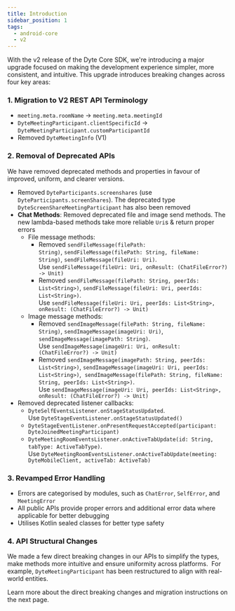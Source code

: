```yaml
---
title: Introduction
sidebar_position: 1
tags:
  - android-core
  - v2
---
```


With the v2 release of the Dyte Core SDK, we're introducing a major upgrade focused on making the development experience simpler, more consistent, and intuitive. This upgrade introduces breaking changes across four key areas:

### 1. Migration to V2 REST API Terminology

- `meeting.meta.roomName` -> `meeting.meta.meetingId`
- `DyteMeetingParticipant.clientSpecificId` -> `DyteMeetingParticipant.customParticipantId`
- Removed `DyteMeetingInfo` (V1)


### 2. Removal of Deprecated APIs

We have removed deprecated methods and properties in favour of improved, uniform, and clearer versions.
    
- Removed `DyteParticipants.screenshares` (use `DyteParticipants.screenShares`). The deprecated type `DyteScreenShareMeetingParticipant` has also been removed
- **Chat Methods**: Removed deprecated file and image send methods. The new lambda-based methods take more reliable `Uri`s & return proper errors
  - File message methods:
    - Removed `sendFileMessage(filePath: String)`, `sendFileMessage(filePath: String, fileName: String)`, `sendFileMessage(fileUri: Uri)`.  
    Use `sendFileMessage(fileUri: Uri, onResult: (ChatFileError?) -> Unit)`
    - Removed `sendFileMessage(filePath: String, peerIds: List<String>)`, `sendFileMessage(fileUri: Uri, peerIds: List<String>)`.  
    Use `sendFileMessage(fileUri: Uri, peerIds: List<String>, onResult: (ChatFileError?) -> Unit)`
  - Image message methods:
    - Removed `sendImageMessage(filePath: String, fileName: String)`, `sendImageMessage(imageUri: Uri)`, `sendImageMessage(imagePath: String)`.  
    Use `sendImageMessage(imageUri: Uri, onResult: (ChatFileError?) -> Unit)`
    - Removed `sendImageMessage(imagePath: String, peerIds: List<String>)`, `sendImageMessage(imageUri: Uri, peerIds: List<String>)`, 
    `sendImageMessage(filePath: String, fileName: String, peerIds: List<String>)`.  
    Use `sendImageMessage(imageUri: Uri, peerIds: List<String>, onResult: (ChatFileError?) -> Unit)`
- Removed deprecated listener callbacks:
  - `DyteSelfEventsListener.onStageStatusUpdated`. Use `DyteStageEventListener.onStageStatusUpdated()`
  - `DyteStageEventListener.onPresentRequestAccepted(participant: DyteJoinedMeetingParticipant)`
  - `DyteMeetingRoomEventsListener.onActiveTabUpdate(id: String, tabType: ActiveTabType)`.  
  Use `DyteMeetingRoomEventsListener.onActiveTabUpdate(meeting: DyteMobileClient, activeTab: ActiveTab)`


### 3. Revamped Error Handling

- Errors are categorised by modules, such as `ChatError`, `SelfError`, and `MeetingError`
- All public APIs provide proper errors and additional error data where applicable for better debugging
- Utilises Kotlin sealed classes for better type safety


### 4. API Structural Changes

We made a few direct breaking changes in our APIs to simplify the types, make methods more intuitive and ensure uniformity across platforms. 
For example, `DyteMeetingParticipant` has been restructured to align with real-world entities.

Learn more about the direct breaking changes and migration instructions on the next page.